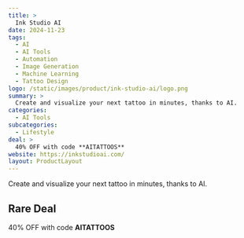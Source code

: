 ```yaml
---
title: >
  Ink Studio AI
date: 2024-11-23
tags:
  - AI
  - AI Tools
  - Automation
  - Image Generation
  - Machine Learning
  - Tattoo Design
logo: /static/images/product/ink-studio-ai/logo.png
summary: >
  Create and visualize your next tattoo in minutes, thanks to AI.
categories:
  - AI Tools
subcategories:
  - Lifestyle
deal: >
  40% OFF with code **AITATTOOS**
website: https://inkstudioai.com/
layout: ProductLayout
---
```

Create and visualize your next tattoo in minutes, thanks to AI.

## Rare Deal

40% OFF with code **AITATTOOS**
